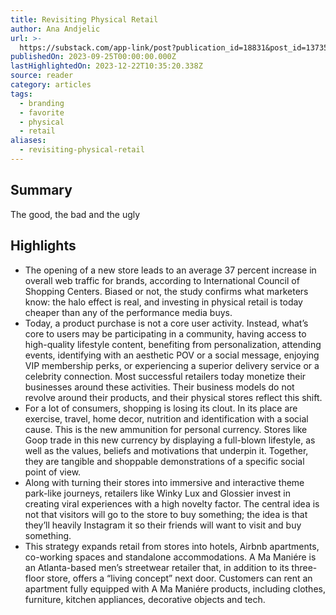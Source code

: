 ```yaml
---
title: Revisiting Physical Retail
author: Ana Andjelic
url: >-
  https://substack.com/app-link/post?publication_id=18831&post_id=137352055&utm_source=post-email-title&utm_campaign=email-post-title&isFreemail=false&r=og9hp&token=eyJ1c2VyX2lkIjo0MTA2OTU4MSwicG9zdF9pZCI6MTM3MzUyMDU1LCJpYXQiOjE2OTU2NDM2MzUsImV4cCI6MTY5ODIzNTYzNSwiaXNzIjoicHViLTE4ODMxIiwic3ViIjoicG9zdC1yZWFjdGlvbiJ9.8-upSe8bwUqn43ttzJw6edmVn1EjXVaaMariWrbEYvs
publishedOn: 2023-09-25T00:00:00.000Z
lastHighlightedOn: 2023-12-22T10:35:20.338Z
source: reader
category: articles
tags:
  - branding
  - favorite
  - physical
  - retail
aliases:
  - revisiting-physical-retail
---
```

## Summary

The good, the bad and the ugly

## Highlights
- The opening of a new store leads to an average 37 percent increase in overall web traffic for brands, according to International Council of Shopping Centers. Biased or not, the study confirms what marketers know: the halo effect is real, and investing in physical retail is today cheaper than any of the performance media buys.
  [](https://substackcdn.com/image/fetch/f_auto,q_auto:good,fl_progressive:steep/https%3A%2F%2Fsubstack-post-media.s3.amazonaws.com%2Fpublic%2Fimages%2F10d02ca5-a17d-4a40-bfbb-4c43c120b135_1344x1198.png)
- Today, a product purchase is not a core user activity. Instead, what’s core to users may be participating in a community, having access to high-quality lifestyle content, benefiting from personalization, attending events, identifying with an aesthetic POV or a social message, enjoying VIP membership perks, or experiencing a superior delivery service or a celebrity connection. Most successful retailers today monetize their businesses around these activities. Their business models do not revolve around their products, and their physical stores reflect this shift.
- For a lot of consumers, shopping is losing its clout. In its place are exercise, travel, home decor, nutrition and identification with a social cause. This is the new ammunition for personal currency. Stores like Goop trade in this new currency by displaying a full-blown lifestyle, as well as the values, beliefs and motivations that underpin it. Together, they are tangible and shoppable demonstrations of a specific social point of view.
- Along with turning their stores into immersive and interactive theme park-like journeys, retailers like Winky Lux and Glossier invest in creating viral experiences with a high novelty factor. The central idea is not that visitors will go to the store to buy something; the idea is that they’ll heavily Instagram it so their friends will want to visit and buy something.
- This strategy expands retail from stores into hotels, Airbnb apartments, co-working spaces and standalone accommodations. A Ma Maniére is an Atlanta-based men’s streetwear retailer that, in addition to its three-floor store, offers a “living concept” next door. Customers can rent an apartment fully equipped with A Ma Maniére products, including clothes, furniture, kitchen appliances, decorative objects and tech.
  [](https://substackcdn.com/image/fetch/f_auto,q_auto:good,fl_progressive:steep/https%3A%2F%2Fsubstack-post-media.s3.amazonaws.com%2Fpublic%2Fimages%2Fbfbf78d6-1e23-4ff7-8257-6b959c6c6d1c_1350x1200.png)
